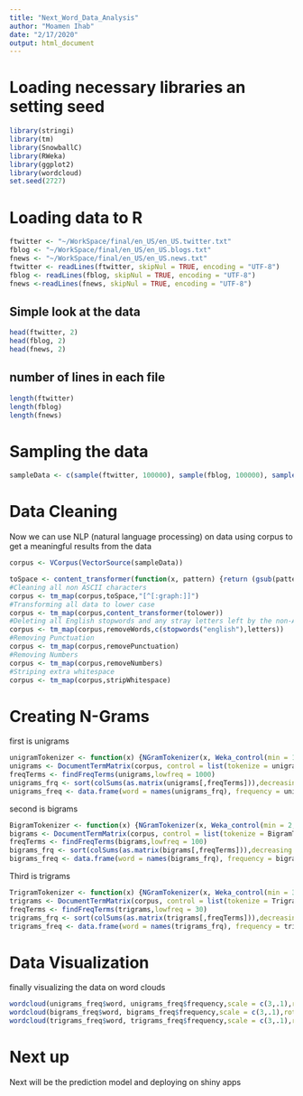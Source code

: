 ```yaml
---
title: "Next_Word_Data_Analysis"
author: "Moamen Ihab"
date: "2/17/2020"
output: html_document
---
```

# Loading necessary libraries an setting seed
```r
library(stringi)
library(tm)
library(SnowballC)
library(RWeka)
library(ggplot2)
library(wordcloud)
set.seed(2727)
```

# Loading data to R

```r
ftwitter <- "~/WorkSpace/final/en_US/en_US.twitter.txt"
fblog <- "~/WorkSpace/final/en_US/en_US.blogs.txt"
fnews <- "~/WorkSpace/final/en_US/en_US.news.txt"
ftwitter <- readLines(ftwitter, skipNul = TRUE, encoding = "UTF-8")
fblog <- readLines(fblog, skipNul = TRUE, encoding = "UTF-8")
fnews <-readLines(fnews, skipNul = TRUE, encoding = "UTF-8")
```
## Simple look at the data

```r
head(ftwitter, 2)
head(fblog, 2)
head(fnews, 2)
```
## number of lines in each file

```r
length(ftwitter)
length(fblog)
length(fnews)
```

# Sampling the data
```r
sampleData <- c(sample(ftwitter, 100000), sample(fblog, 100000), sample(fnews, 100000))
```
# Data Cleaning
Now we can use NLP (natural language processing) on data using corpus to get a meaningful results from the data
```r
corpus <- VCorpus(VectorSource(sampleData))

toSpace <- content_transformer(function(x, pattern) {return (gsub(pattern," ",x))})
#Cleaning all non ASCII characters
corpus <- tm_map(corpus,toSpace,"[^[:graph:]]")
#Transforming all data to lower case
corpus <- tm_map(corpus,content_transformer(tolower))
#Deleting all English stopwords and any stray letters left by the non-ASCII removal
corpus <- tm_map(corpus,removeWords,c(stopwords("english"),letters))
#Removing Punctuation
corpus <- tm_map(corpus,removePunctuation)
#Removing Numbers
corpus <- tm_map(corpus,removeNumbers)
#Striping extra whitespace
corpus <- tm_map(corpus,stripWhitespace)
```
# Creating N-Grams
first is unigrams
```r
unigramTokenizer <- function(x) {NGramTokenizer(x, Weka_control(min = 1, max = 1))}
unigrams <- DocumentTermMatrix(corpus, control = list(tokenize = unigramTokenizer))
freqTerms <- findFreqTerms(unigrams,lowfreq = 1000)
unigrams_frq <- sort(colSums(as.matrix(unigrams[,freqTerms])),decreasing = TRUE)
unigrams_freq <- data.frame(word = names(unigrams_frq), frequency = unigrams_frq)
```
second is bigrams
```r
BigramTokenizer <- function(x) {NGramTokenizer(x, Weka_control(min = 2, max = 2))}
bigrams <- DocumentTermMatrix(corpus, control = list(tokenize = BigramTokenizer))
freqTerms <- findFreqTerms(bigrams,lowfreq = 100)
bigrams_frq <- sort(colSums(as.matrix(bigrams[,freqTerms])),decreasing = TRUE)
bigrams_freq <- data.frame(word = names(bigrams_frq), frequency = bigrams_frq)
```
Third is trigrams
```r
TrigramTokenizer <- function(x) {NGramTokenizer(x, Weka_control(min = 3, max = 3))}
trigrams <- DocumentTermMatrix(corpus, control = list(tokenize = TrigramTokenizer))
freqTerms <- findFreqTerms(trigrams,lowfreq = 30)
trigrams_frq <- sort(colSums(as.matrix(trigrams[,freqTerms])),decreasing = TRUE)
trigrams_freq <- data.frame(word = names(trigrams_frq), frequency = trigrams_frq)
```

# Data Visualization
finally visualizing the data on word clouds
```r
wordcloud(unigrams_freq$word, unigrams_freq$frequency,scale = c(3,.1),rot.per = 0.30, colors = brewer.pal(5, "Blues"))
wordcloud(bigrams_freq$word, bigrams_freq$frequency,scale = c(3,.1),rot.per = 0.30, colors = brewer.pal(5, "Blues"))
wordcloud(trigrams_freq$word, trigrams_freq$frequency,scale = c(3,.1),rot.per = 0.30, colors = brewer.pal(5, "Blues"))
```

# Next up
 Next will be the prediction model and deploying on shiny apps
